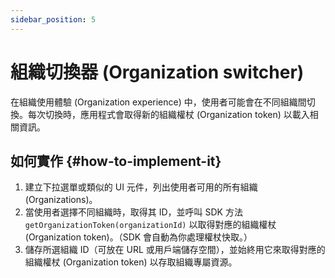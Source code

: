 ```yaml
---
sidebar_position: 5
---
```


# 組織切換器 (Organization switcher)

在組織使用體驗 (Organization experience) 中，使用者可能會在不同組織間切換。每次切換時，應用程式會取得新的組織權杖 (Organization token) 以載入相關資訊。

## 如何實作 \{#how-to-implement-it}

1. 建立下拉選單或類似的 UI 元件，列出使用者可用的所有組織 (Organizations)。
2. 當使用者選擇不同組織時，取得其 ID，並呼叫 SDK 方法 `getOrganizationToken(organizationId)` 以取得對應的組織權杖 (Organization token)。（SDK 會自動為你處理權杖快取。）
3. 儲存所選組織 ID（可放在 URL 或用戶端儲存空間），並始終用它來取得對應的組織權杖 (Organization token) 以存取組織專屬資源。
